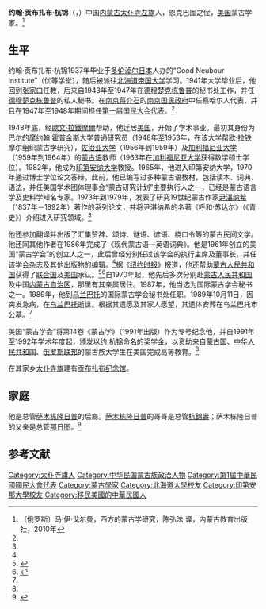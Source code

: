 '''约翰·贡布扎布·杭锦'''（{{lang-en|John Gombojab Hangin}}，{{bd|1921年|4月1日|1989年|10月11日}}）中国[[内蒙古|内蒙古]][[太仆寺旗|太仆寺左旗]]人，恩克巴圖之侄，[[美国|美国]]蒙古学家。<ref name=ru>〔俄罗斯〕马·伊·戈尔曼，西方的蒙古学研究，陈弘法 译，内蒙古教育出版社，2010年</ref>

==生平==
约翰·贡布扎布·杭锦1937年毕业于[[多伦淖尔|多伦淖尔]][[日本|日本]]人办的“Good Neubour Institute”（优等学堂），随后被派往[[北海道帝国大学|北海道帝国大学]]学习。1941年大学毕业后，他回到[[张家口|张家口]]任教，后来自1943年至1947年在[[德穆楚克栋鲁普|德穆楚克栋鲁普]]的秘书处工作，并任[[德穆楚克栋鲁普|德穆楚克栋鲁普]]的私人秘书。在[[南京|南京]][[蒋介石|蒋介石]]的[[南京国民政府|南京国民政府]]中任察哈尔人代表，并且在1947年至1948年期间担任[[第一届国民大会代表|第一届国民大会代表]]。<ref name=ru/>

1948年底，经[[歐文·拉鐵摩爾|歐文·拉鐵摩爾]]帮助，他迁居[[美国|美国]]，开始了学术事业。最初其身份为[[巴尔的摩|巴尔的摩]][[约翰·霍普金斯大学|约翰·霍普金斯大学]]普通研究员（1948年至1953年，在该大学帮欧·拉铁摩尔组织蒙古学研究），[[佐治亚大学|佐治亚大学]]（1956年到1959年）及[[加利福尼亚大学|加利福尼亚大学]]（1959年到1964年）的[[蒙古语|蒙古语]]教师（1963年在[[加利福尼亚大学|加利福尼亚大学]]获得数学硕士学位）。1982年，他成为[[印第安纳大学|印第安纳大学]]教授。1965年，他进入印第安纳大学，1970年通过博士学位论文答辩。此前，他已编写过多种蒙古语教材，包括读本、词典、语法，并任美国学术团体理事会“蒙古研究计划”主要执行人之一，已经是蒙古语言学及史料学知名专家。1973年到1979年，发表了研究19世纪蒙古作家[[尹湛纳希|尹湛纳希]]（1837年－1892年）著作的系列论文，并将尹湛纳希的名著《呼和·苏达尔》（《青史》）介绍进入研究领域。<ref name=ru/>

他还参加翻译并出版了汇集赞辞、颂诗、谜语、谚语、绕口令等的蒙古民间文学。他还同其他作者在1986年完成了《现代蒙古语—英语词典》。他是1961年创立的美国“蒙古学会”的创立人之一，此后曾经分别任过该学会的执行主席及董事长，并任该学会杂志及其他出版物的编辑。<ref name=ru/>据《[[纽约时报|纽约时报]]》报道，他还帮助[[蒙古人民共和国|蒙古人民共和国]]获得了[[联合国|联合国]]及[[美国|美国]]承认。<ref name="Obituary">{{cite news | title = J. G. Hangin, 68, Professor, dies | work = [[The_New_York_Times|The New York Times]] | url = http://query.nytimes.com/gst/fullpage.html?res=950DEED9143CF93AA25753C1A96F948260 | date = 1989-10-19 | accessdate = 2008-09-21}}</ref><ref name="Baatar">{{cite news |title=John Hangin Gombojab |journal=Zamdaan Journal |author=Sh. Baatar |url=http://intermongol.net/diaspora/stories/gombjab.html |accessdate=2011-02-23 |deadurl=yes |archiveurl=https://web.archive.org/web/20110722223410/http://intermongol.net/diaspora/stories/gombjab.html |archivedate=2011-07-22 }}</ref>自1970年起，他先后多次分别赴[[蒙古人民共和国|蒙古人民共和国]]及中国[[内蒙古自治区|内蒙古自治区]]，那里有其亲属居住。1987年，他当选为国际蒙古学会秘书之一。1989年，他到[[乌兰巴托|乌兰巴托]]的国际蒙古学会秘书处任职。1989年10月11日，因突发急病，在[[乌兰巴托|乌兰巴托]]逝世。根据其遗愿及其家人愿望，其遗体安葬在乌兰巴托市公墓。<ref name=ru/>

美国“蒙古学会”将第14卷《蒙古学》（1991年出版）作为专号纪念他，并自1991年至1992年学术年度起，颁发以约·杭锦命名的奖学金，以资助来自[[蒙古国|蒙古国]]、[[中华人民共和国|中华人民共和国]]、[[俄罗斯联邦|俄罗斯联邦]]的蒙古族大学生在美国完成高等教育。<ref name=ru/>

在其家乡[[太仆寺旗|太仆寺旗]]建有[[贡布扎布纪念馆|贡布扎布纪念馆]]。

==家庭==
他是总管[[萨木栋隆日普|萨木栋隆日普]]的后裔。[[萨木栋隆日普|萨木栋隆日普]]的哥哥是总管[[杭錦壽|杭錦壽]]；萨木栋隆日普的父亲是总管[[那日图|那日图]]。<ref name=tpsq>{{Cite web |url=http://www.tpsq.gov.cn/zwgk_21/zfwj/zfwj_1/201101/t20110125_576394.html |title=关于公布第二批旗级文物保护单位及划定第一批旗级文物保护单位保护范围和建设控制地带的通知，太仆寺旗政务门户，2011-01-12 |access-date=2013-06-19 |archive-date=2013-06-24 |archive-url=https://archive.today/20130624135752/http://www.tpsq.gov.cn/zwgk_21/zfwj/zfwj_1/201101/t20110125_576394.html |dead-url=yes }}</ref>

==参考文献==
{{reflist}}
{{Authority control}}
{{DEFAULTSORT:Hangin, John Gombojab}}
[[Category:太仆寺旗人|Category:太仆寺旗人]]
[[Category:中华民国蒙古族政治人物|Category:中华民国蒙古族政治人物]]
[[Category:第1屆中華民國國民大會代表|Category:第1屆中華民國國民大會代表]]
[[Category:蒙古學家|Category:蒙古學家]]
[[Category:北海道大學校友|Category:北海道大學校友]]
[[Category:印第安那大學校友|Category:印第安那大學校友]]
[[Category:移民美國的中華民國人|Category:移民美國的中華民國人]]
